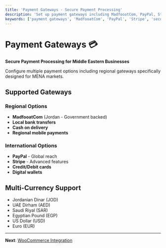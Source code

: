 ```yaml
---
title: 'Payment Gateways - Secure Payment Processing'
description: 'Set up payment gateways including MadfooatCom, PayPal, Stripe, and regional options. Configure secure checkout and multi-currency support.'
keywords: ['payment gateways', 'MadfooatCom', 'PayPal', 'Stripe', 'secure payments', 'multi-currency']
---
```


# Payment Gateways 💳

**Secure Payment Processing for Middle Eastern Businesses**

Configure multiple payment options including regional gateways specifically designed for MENA markets.

## Supported Gateways

### Regional Options
- **MadfooatCom** (Jordan - Government backed)
- **Local bank transfers**
- **Cash on delivery**
- **Regional mobile payments**

### International Options  
- **PayPal** - Global reach
- **Stripe** - Advanced features
- **Credit/Debit cards**
- **Digital wallets**

## Multi-Currency Support
- Jordanian Dinar (JOD)
- UAE Dirham (AED)  
- Saudi Riyal (SAR)
- Egyptian Pound (EGP)
- US Dollar (USD)
- Euro (EUR)

---

**Next**: [WooCommerce Integration](/en/ecommerce/woocommerce-integration)
